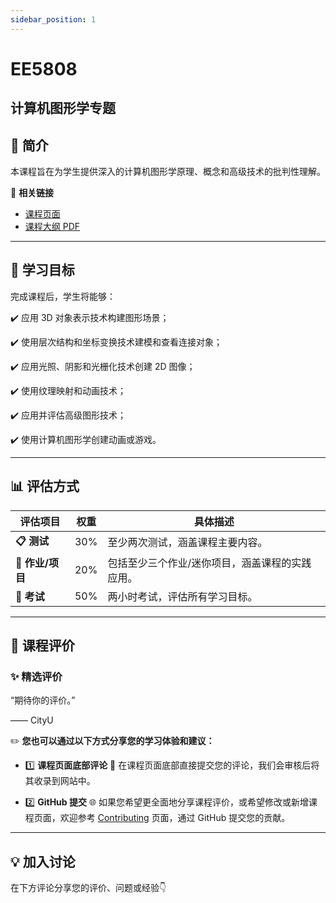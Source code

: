 ```yaml
---
sidebar_position: 1
---
```


# EE5808
## 计算机图形学专题

## **📘 简介**
本课程旨在为学生提供深入的计算机图形学原理、概念和高级技术的批判性理解。

🔗 **相关链接**
- [课程页面](https://www.cityu.edu.hk/catalogue/pg/202425/course/EE5808.htm)
- [课程大纲 PDF](https://www.cityu.edu.hk/catalogue/pg/202425/course/EE5808.pdf)

---

## **🎯 学习目标**

完成课程后，学生将能够：

✔️ 应用 3D 对象表示技术构建图形场景；

✔️ 使用层次结构和坐标变换技术建模和查看连接对象；

✔️ 应用光照、阴影和光栅化技术创建 2D 图像；

✔️ 使用纹理映射和动画技术；

✔️ 应用并评估高级图形技术；

✔️ 使用计算机图形学创建动画或游戏。

---

## **📊 评估方式**

| **评估项目**          | **权重** | **具体描述**                                                                                       |
|----------------------|---------|---------------------------------------------------------------------------------------------------|
| **📋 测试**          | 30%     | 至少两次测试，涵盖课程主要内容。                                                                  |
| **📁 作业/项目**     | 20%     | 包括至少三个作业/迷你项目，涵盖课程的实践应用。                                                  |
| **📄 考试**          | 50%     | 两小时考试，评估所有学习目标。                                                                    |

---

## **💬 课程评价**

### ✨ **精选评价**
<div className={commentStyles.commentBox}>
    <p className={commentStyles.commentText}>
        “期待你的评价。”
    </p>
    <p className={commentStyles.commentAuthor}>—— CityU</p>
</div>

✏️ **您也可以通过以下方式分享您的学习体验和建议：**

- 1️⃣ **课程页面底部评论**
💬 在课程页面底部直接提交您的评论，我们会审核后将其收录到网站中。

- 2️⃣ **GitHub 提交**
🌐 如果您希望更全面地分享课程评价，或希望修改或新增课程页面，欢迎参考 [Contributing](https://penjc.github.io/cityU-navigator/contributing) 页面，通过 GitHub 提交您的贡献。

---

## **💡 加入讨论**

在下方评论分享您的评价、问题或经验👇
<Utterances />
